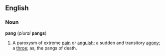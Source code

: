 ==English==
===Noun===
'''pang''' (''plural'' '''pangs''')
#A paroxysm of extreme [[pain]] or [[anguish]]; a sudden and transitory [[agony]]; a [[throe]]; as, the pangs of death.